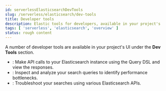 ```yaml
---
id: serverlessElasticsearchDevTools
slug: /serverless/elasticsearch/dev-tools
title: Developer tools
description: Elastic tools for developers, available in your project's UI
tags: [ 'serverless', 'elasticsearch', 'overview' ]
status: rough content
---
```



<RoughContent />

A number of developer tools are available in your project's UI under the **Dev Tools** section.

- <DocLink id="serverlessElasticsearchDevToolsConsole" text="Console"/>: Make API calls to your Elasticsearch instance using the Query DSL and view the responses.
- <DocLink id="serverlessElasticsearchDevToolsSearchProfiler" text="Search Profiler"/>: Inspect and analyze your search queries to identify performance bottlenecks.
- <DocLink id="serverlessElasticsearchDevToolsTroubleshooting" text="Troubleshooting"/>: Troubleshoot your searches using various Elasticsearch APIs.
